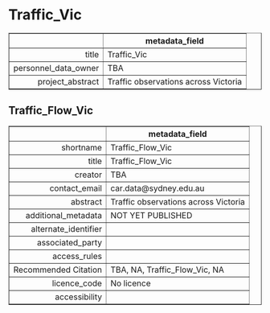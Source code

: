 Traffic_Vic
===
<!-- html table generated in R 3.6.0 by xtable 1.8-4 package -->
<!-- Fri May 22 19:17:14 2020 -->
<table border=1>
<tr> <th>  </th> <th> metadata_field </th>  </tr>
  <tr> <td align="right"> title </td> <td> Traffic_Vic </td> </tr>
  <tr> <td align="right"> personnel_data_owner </td> <td> TBA </td> </tr>
  <tr> <td align="right"> project_abstract </td> <td> Traffic observations across Victoria </td> </tr>
   </table>



Traffic_Flow_Vic
---
<!-- html table generated in R 3.6.0 by xtable 1.8-4 package -->
<!-- Fri May 22 19:17:14 2020 -->
<table border=1>
<tr> <th>  </th> <th> metadata_field </th>  </tr>
  <tr> <td align="right"> shortname </td> <td> Traffic_Flow_Vic </td> </tr>
  <tr> <td align="right"> title </td> <td> Traffic_Flow_Vic </td> </tr>
  <tr> <td align="right"> creator </td> <td> TBA </td> </tr>
  <tr> <td align="right"> contact_email </td> <td> car.data@sydney.edu.au </td> </tr>
  <tr> <td align="right"> abstract </td> <td> Traffic observations across Victoria </td> </tr>
  <tr> <td align="right"> additional_metadata </td> <td> NOT YET PUBLISHED </td> </tr>
  <tr> <td align="right"> alternate_identifier </td> <td>  </td> </tr>
  <tr> <td align="right"> associated_party </td> <td>  </td> </tr>
  <tr> <td align="right"> access_rules </td> <td>  </td> </tr>
  <tr> <td align="right"> Recommended Citation </td> <td> TBA, NA, Traffic_Flow_Vic, NA </td> </tr>
  <tr> <td align="right"> licence_code </td> <td> No licence </td> </tr>
  <tr> <td align="right"> accessibility </td> <td>  </td> </tr>
   </table>


